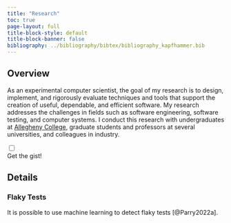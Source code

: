 ```yaml
---
title: "Research"
toc: true
page-layout: full
title-block-style: default
title-block-banner: false
bibliography: ../bibliography/bibtex/bibliography_kapfhammer.bib
---
```


## Overview

<span class="special">As an experimental computer scientist, the goal of my
research is to design, implement, and rigorously evaluate techniques and tools
that support the creation of useful, dependable, and efficient software.</span>
My research addresses the challenges in fields such as software engineering,
software testing, and computer systems. I conduct this research with
undergraduates at [Allegheny College](http://www.allegheny.edu), graduate
students and professors at several universities, and colleagues in industry.

```{=html}
 <div class="toggle-container">
  <div class="form-check form-switch">
    <input class="form-check-input" type="checkbox" id="toggle-button-checkbox">
    <label class="form-check-label" for="toggle-button-checkbox"></label>
  </div>
  <span class="toggle-label"> <i class="fa-solid fa-highlighter"></i> Get the gist! </span>
</div>
```

## Details

### Flaky Tests

It is possible to use machine learning to detect flaky tests [@Parry2022a].
